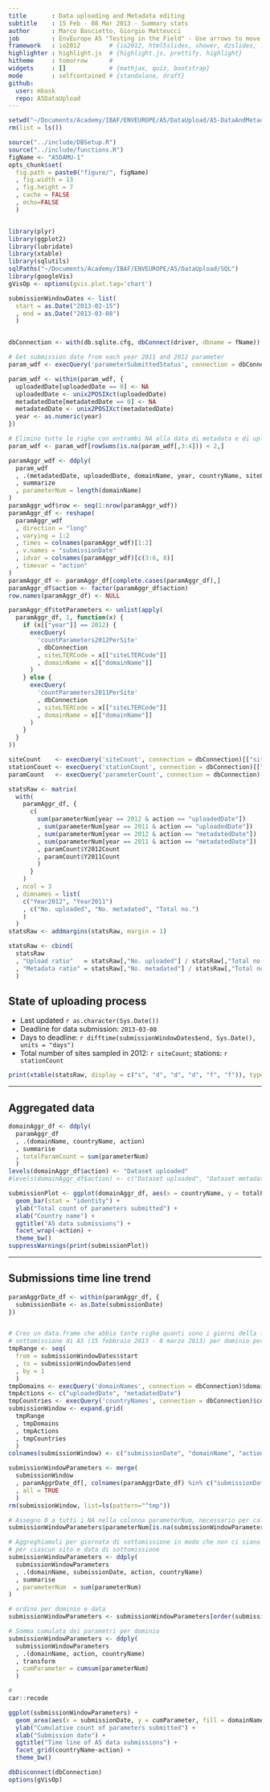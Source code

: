 ```yaml
---
title       : Data uploading and Metadata editing
subtitle    : 15 Feb - 08 Mar 2013 - Summary stats
author      : Marco Bascietto, Giorgio Matteucci
job         : EnvEurope A5 "Testing in the Field" - Use arrows to move between slides
framework   : io2012        # {io2012, html5slides, shower, dzslides, ...}
highlighter : highlight.js  # {highlight.js, prettify, highlight}
hitheme     : tomorrow      # 
widgets     : []            # {mathjax, quiz, bootstrap}
mode        : selfcontained # {standalone, draft}
github:
  user: mbask
  repo: A5DataUpload
---
```


```r
setwd("~/Documents/Academy/IBAF/ENVEUROPE/A5/DataUpload/A5-DataAndMetadataUpload")
rm(list = ls())

source("../include/DBSetup.R")
source("../include/functions.R")
figName <- "A5DAMU-1"
opts_chunk$set(
  fig.path = paste0("figure/", figName)
  , fig.width = 13
  , fig.height = 7
  , cache = FALSE
  , echo=FALSE
  )


library(plyr)
library(ggplot2)
library(lubridate)
library(xtable)
library(sqlutils)
sqlPaths("~/Documents/Academy/IBAF/ENVEUROPE/A5/DataUpload/SQL")
library(googleVis)
gVisOp <- options(gvis.plot.tag='chart')

submissionWindowDates <- list(
  start = as.Date("2013-02-15")
  , end = as.Date("2013-03-08")
  )


dbConnection <- with(db.sqlite.cfg, dbConnect(driver, dbname = fName))

# Get submission date from each year 2011 and 2012 parameter 
param_wdf <- execQuery('parameterSubmittedStatus', connection = dbConnection)

param_wdf <- within(param_wdf, {
  uploadedDate[uploadedDate == 0] <- NA
  uploadedDate <- unix2POSIXct(uploadedDate)
  metadatedDate[metadatedDate == 0] <- NA
  metadatedDate <- unix2POSIXct(metadatedDate)
  year <- as.numeric(year)
})

# Elimino tutte le righe con entrambi NA alla data di metadata e di upload
param_wdf <- param_wdf[rowSums(is.na(param_wdf[,3:4])) < 2,]

paramAggr_wdf <- ddply(
  param_wdf
  , .(metadatedDate, uploadedDate, domainName, year, countryName, siteLTERCode)
  , summarize
  , parameterNum = length(domainName)
)
paramAggr_wdf$row <- seq(1:nrow(paramAggr_wdf))
paramAggr_df <- reshape(
  paramAggr_wdf
  , direction = "long"
  , varying = 1:2
  , times = colnames(paramAggr_wdf)[1:2]
  , v.names = "submissionDate"
  , idvar = colnames(paramAggr_wdf)[c(3:6, 8)]
  , timevar = "action"
)
paramAggr_df <- paramAggr_df[complete.cases(paramAggr_df),]
paramAggr_df$action <- factor(paramAggr_df$action)
row.names(paramAggr_df) <- NULL

paramAggr_df$totParameters <- unlist(apply(
  paramAggr_df, 1, function(x) {
    if (x[["year"]] == 2012) {
      execQuery(
        'countParameters2012PerSite'
        , dbConnection
        , siteLTERCode = x[["siteLTERCode"]]
        , domainName = x[["domainName"]]
      )
    } else {
      execQuery(
        'countParameters2011PerSite'
        , dbConnection
        , siteLTERCode = x[["siteLTERCode"]]
        , domainName = x[["domainName"]]
      )  
    }
  }
))

```

```r
siteCount    <- execQuery('siteCount', connection = dbConnection)[["siteCount"]]
stationCount <- execQuery('stationCount', connection = dbConnection)[["stationCount"]]
paramCount   <- execQuery('parameterCount', connection = dbConnection)
```


```r
statsRaw <- matrix(
  with(
    paramAggr_df, {
      c(
        sum(parameterNum[year == 2012 & action == "uploadedDate"])
        , sum(parameterNum[year == 2011 & action == "uploadedDate"])
        , sum(parameterNum[year == 2012 & action == "metadatedDate"])
        , sum(parameterNum[year == 2011 & action == "metadatedDate"])
        , paramCount$Y2012Count
        , paramCount$Y2011Count
        )
      }
    )
  , ncol = 3
  , dimnames = list(
    c("Year2012", "Year2011")
    , c("No. uploaded", "No. metadated", "Total no.")
    )
  )
statsRaw <- addmargins(statsRaw, margin = 1)

statsRaw <- cbind(
  statsRaw
  , "Upload ratio"   = statsRaw[,"No. uploaded"] / statsRaw[,"Total no."]
  , "Metadata ratio" = statsRaw[,"No. metadated"] / statsRaw[,"Total no."]
  )
```


## State of uploading process

* Last updated ```r as.character(Sys.Date())```
* Deadline for data submission: `2013-03-08`
* Days to deadline: ```r difftime(submissionWindowDates$end, Sys.Date(), units = "days")```
* Total number of sites sampled in 2012: ```r siteCount```; stations: ```r stationCount```


```r
print(xtable(statsRaw, display = c("s", "d", "d", "d", "f", "f")), type = "html")
```




---

## Aggregated data

```r
domainAggr_df <- ddply(
  paramAggr_df
  , .(domainName, countryName, action)
  , summarise
  , totalParamCount = sum(parameterNum)
  )
levels(domainAggr_df$action) <- "Dataset uploaded"
#levels(domainAggr_df$action) <- c("Dataset uploaded", "Dataset metadated")

submissionPlot <- ggplot(domainAggr_df, aes(x = countryName, y = totalParamCount, fill = domainName)) +
  geom_bar(stat = "identity") +
  ylab("Total count of parameters submitted") +
  xlab("Country name") +
  ggtitle("A5 data submissions") +
  facet_wrap(~action) +
  theme_bw()
suppressWarnings(print(submissionPlot))
```

---

## Submissions time line trend
 

```r

paramAggrDate_df <- within(paramAggr_df, {
  submissionDate <- as.Date(submissionDate)
})


# Creo un data.frame che abbia tante righe quanti sono i giorni della finestra di
# sottomissione di A5 (15 febbraio 2013 - 8 marzo 2013) per dominio per azione
tmpRange <- seq(
  from = submissionWindowDates$start
  , to = submissionWindowDates$end
  , by = 1
  )
tmpDomains <- execQuery('domainNames', connection = dbConnection)$domainName
tmpActions <- c("uploadedDate", "metadatedDate")
tmpCountries <- execQuery('countryNames', connection = dbConnection)$countryName
submissionWindow <- expand.grid(
  tmpRange
  , tmpDomains
  , tmpActions
  , tmpCountries
  )
colnames(submissionWindow) <- c("submissionDate", "domainName", "action", "countryName")

submissionWindowParameters <- merge(
  submissionWindow
  , paramAggrDate_df[, colnames(paramAggrDate_df) %in% c("submissionDate", "countryName", "domainName", "action", "parameterNum")]
  , all = TRUE
  )
rm(submissionWindow, list=ls(pattern="^tmp"))

# Assegno 0 a tutti i NA nella colonna parameterNum, necessario per calcolare la somma cumulata
submissionWindowParameters$parameterNum[is.na(submissionWindowParameters$parameterNum)] <- 0

# Aggreghiamoli per giornata di sottomissione in modo che non ci siano più record
# per ciascun sito e data di sottomissione
submissionWindowParameters <- ddply(
  submissionWindowParameters
  , .(domainName, submissionDate, action, countryName)
  , summarise
  , parameterNum  = sum(parameterNum)
)

# ordino per dominio e data
submissionWindowParameters <- submissionWindowParameters[order(submissionWindowParameters$domainName, submissionWindowParameters$submissionDate), ]

# Somma cumulata dei parametri per dominio
submissionWindowParameters <- ddply(
  submissionWindowParameters
  , .(domainName, action, countryName)
  , transform
  , cumParameter = cumsum(parameterNum)
  )

#
car::recode

ggplot(submissionWindowParameters) +
  geom_area(aes(x = submissionDate, y = cumParameter, fill = domainName)) +
  ylab("Cumulative count of parameters submitted") +
  xlab("Submission date") +
  ggtitle("Time line of A5 data submissions") +
  facet_grid(countryName~action) +
  theme_bw()

```



```r
dbDisconnect(dbConnection)
options(gVisOp)
```


